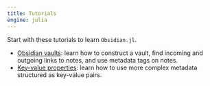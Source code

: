 ```yaml
---
title: Tutorials
engine: julia
---
```


Start with these tutorials to learn `Obsidian.jl`.


- [Obsidian vaults](./vault_tutorial.qmd): learn how to construct a vault, find incoming and outgoing links to notes, and use metadata tags on notes.
- [Key-value properties](./properties_tutorial.qmd): learn how to use more complex metadata structured as key-value pairs.
